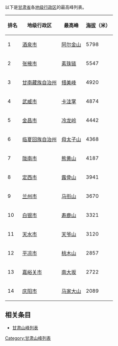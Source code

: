 {{Notability Unreferenced|time=2021-04-22T21:15:19+00:00}}
以下是[[甘肃省|甘肃省]]各[[地级行政区|地级行政区]]的最高峰列表。
{| class="wikitable sortable"
|-
! 排名
! 地级行政区
! 最高峰
! [[海拔|海拔]]（米）
|-
| 1 || [[酒泉市|酒泉市]] || [[阿尔金山|阿尔金山]] || 5798
|-
| 2 || [[张掖市|张掖市]] || [[素珠链|素珠链]] || 5547
|-
| 3 || [[甘南藏族自治州|甘南藏族自治州]] || [[措美峰|措美峰]] || 4920
|-
| 4 || [[武威市|武威市]] || [[卡洼掌|卡洼掌]] || 4874
|-
| 5 || [[金昌市|金昌市]] || [[冷龙岭|冷龙岭]] || 4442
|-
| 6 || [[临夏回族自治州|临夏回族自治州]] || [[母太子山|母太子山]] || 4368
|-
| 7 || [[陇南市|陇南市]] || [[熊黄山|熊黄山]] || 4187
|-
| 8 || [[定西市|定西市]] || [[露骨山|露骨山]] || 3941
|-
| 9 || [[兰州市|兰州市]] || [[马衔山|马衔山]] || 3670
|-
| 10 || [[白银市|白银市]] || [[寿鹿山|寿鹿山]] || 3321
|-
| 11 || [[天水市|天水市]] || [[天爷山|天爷山]] || 3120
|-
| 12 || [[平凉市|平凉市]] || [[桃木山|桃木山]] || 2857
|-
| 13 || [[嘉峪关市|嘉峪关市]] || [[南大坂|南大坂]] || 2722
|-
| 14 || [[庆阳市|庆阳市]] || [[马家大山|马家大山]] || 2089
|}

== 相关条目 ==
* [[甘肃山峰列表|甘肃山峰列表]]

[[Category:甘肃山峰列表|Category:甘肃山峰列表]]